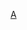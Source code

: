 {{asbox
|image=Flag of Argentina.svg
|category=阿根廷小作品
|subject=與[[阿根廷]]相關的
|name=Template:Argentina-stub
}}<noinclude>[[Category:南美洲小作品模板|A]]</noinclude>